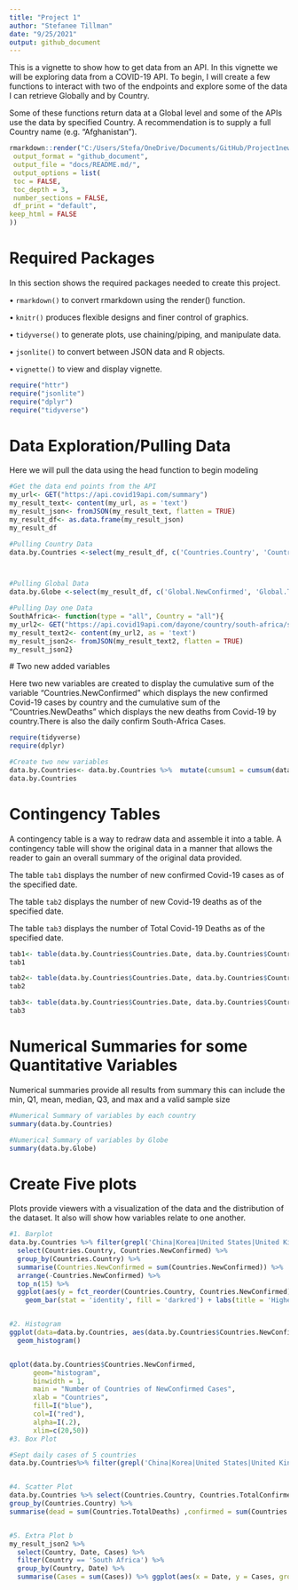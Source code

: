 ```yaml
---
title: "Project 1"
author: "Stefanee Tillman"
date: "9/25/2021"
output: github_document
---
```


This is a vignette to show how to get data from an API. In this vignette we will be exploring data from a COVID-19 API. To begin, I will create a few functions to interact with two of the endpoints and explore some of the data I can retrieve Globally and by Country.

Some of these functions return data at a Global level and some of the APIs use the data by specified Country. A recommendation is to supply a full Country name (e.g. "Afghanistan").


```r
rmarkdown::render("C:/Users/Stefa/OneDrive/Documents/GitHub/Project1new/README.md",
 output_format = "github_document",
 output_file = "docs/README.md/",
 output_options = list(
 toc = FALSE,
 toc_depth = 3,
 number_sections = FALSE,
 df_print = "default",
keep_html = FALSE
))
```

# Required Packages

In this section shows the required packages needed to create this project.

• `rmarkdown()` to convert rmarkdown using the render() function.

• `knitr()` produces flexible designs and finer control of graphics.

• `tidyverse()` to generate plots, use chaining/piping, and manipulate data.

• `jsonlite()` to convert between JSON data and R objects.

• `vignette()` to view and display vignette.

```r
require("httr")
require("jsonlite")
require("dplyr")
require("tidyverse")
```

# Data Exploration/Pulling Data

Here we will pull the data using the head function to begin modeling

```r

#Get the data end points from the API
my_url<- GET("https://api.covid19api.com/summary")
my_result_text<- content(my_url, as = 'text')
my_result_json<- fromJSON(my_result_text, flatten = TRUE)
my_result_df<- as.data.frame(my_result_json)
my_result_df

#Pulling Country Data
data.by.Countries <-select(my_result_df, c('Countries.Country', 'Countries.CountryCode', 'Countries.NewConfirmed', 'Countries.TotalConfirmed', 'Countries.NewDeaths', 'Countries.TotalDeaths', 'Countries.NewRecovered', 'Countries.TotalRecovered', 'Countries.Date'))



#Pulling Global Data
data.by.Globe <-select(my_result_df, c('Global.NewConfirmed', 'Global.TotalConfirmed', 'Global.NewDeaths', 'Global.TotalDeaths', 'Global.NewRecovered', 'Global.TotalRecovered', 'Global.Date'))

#Pulling Day one Data
SouthAfrica<- function(type = "all", Country = "all"){
my_url2<- GET("https://api.covid19api.com/dayone/country/south-africa/status/confirmed")
my_result_text2<- content(my_url2, as = 'text')
my_result_json2<- fromJSON(my_result_text2, flatten = TRUE)
my_result_json2}


```

 # Two new added variables
 
Here two new variables are created to display the cumulative sum of the variable "Countries.NewConfirmed" which displays the new confirmed Covid-19 cases by country and the cumulative sum of the "Countries.NewDeaths" which displays the new deaths from Covid-19 by country.There is also the daily confirm South-Africa Cases.


```r
require(tidyverse)
require(dplyr)

#Create two new variables 
data.by.Countries<- data.by.Countries %>%  mutate(cumsum1 = cumsum(data.by.Countries$Countries.NewConfirmed), cumsum2 = cumsum(data.by.Countries$Countries.NewDeaths))
data.by.Countries
```

# Contingency Tables

A contingency table is a way to redraw data and assemble it into a table. A contingency table will show the original data in a manner that allows the reader to gain an overall summary of the original data provided.

The table `tab1` displays the number of new confirmed Covid-19 cases as of the specified date.

The table `tab2` displays the number of new Covid-19 deaths as of the specified date.

The table `tab3` displays the number of Total Covid-19 Deaths as of the specified date.

```r
tab1<- table(data.by.Countries$Countries.Date, data.by.Countries$Countries.NewConfirmed)
tab1

tab2<- table(data.by.Countries$Countries.Date, data.by.Countries$Countries.NewDeaths)
tab2

tab3<- table(data.by.Countries$Countries.Date, data.by.Countries$Countries.TotalDeaths)
tab3

```

# Numerical Summaries for some Quantitative Variables

Numerical summaries provide all results from summary this can include the min, Q1, mean, median, Q3, and max and a valid sample size

```r
#Numerical Summary of variables by each country
summary(data.by.Countries)

#Numerical Summary of variables by Globe
summary(data.by.Globe)
```


# Create Five plots
 
Plots provide viewers with a visualization of the data and the distribution of the dataset. It also will show how variables relate to one another.


```r
#1. Barplot
data.by.Countries %>% filter(grepl('China|Korea|United States|United Kingdom|Italy|Spain',Countries.Country) & Countries.Date > '2021-10-02') %>% 
  select(Countries.Country, Countries.NewConfirmed) %>% 
  group_by(Countries.Country) %>% 
  summarise(Countries.NewConfirmed = sum(Countries.NewConfirmed)) %>% 
  arrange(-Countries.NewConfirmed) %>% 
  top_n(15) %>% 
  ggplot(aes(y = fct_reorder(Countries.Country, Countries.NewConfirmed), x = Countries.NewConfirmed)) +
    geom_bar(stat = 'identity', fill = 'darkred') + labs(title = 'Highest Covid-19 Confirmed Cases by Country', y= "Countries", x = "New Confirmed Cases")


#2. Histogram
ggplot(data=data.by.Countries, aes(data.by.Countries$Countries.NewConfirmed)) + 
  geom_histogram()


qplot(data.by.Countries$Countries.NewConfirmed,
      geom="histogram",
      binwidth = 1,  
      main = "Number of Countries of NewConfirmed Cases", 
      xlab = "Countries",  
      fill=I("blue"), 
      col=I("red"), 
      alpha=I(.2),
      xlim=c(20,50))
#3. Box Plot

#Sept daily cases of 5 countries
data.by.Countries%>% filter(grepl('China|Korea|United States|United Kingdom|Italy|Spain',Countries.Country) & Countries.Date >= '2021-09-02') %>% ggplot(data.by.Countries, mapping = aes(x=Countries.Date, y = Countries.Country)) + geom_boxplot() + geom_point(mapping = aes(color = Countries.Country) , position = "jitter", size = 2) + labs(title = "Boxplot for Weight") + coord_flip()


#4. Scatter Plot
data.by.Countries %>% select(Countries.Country, Countries.TotalConfirmed, Countries.TotalDeaths, Countries.TotalRecovered) %>% 
group_by(Countries.Country) %>% 
summarise(dead = sum(Countries.TotalDeaths) ,confirmed = sum(Countries.TotalConfirmed)) %>% ggplot(aes(x = confirmed, y = dead)) + geom_point() + labs(title = 'Scatter Plot', y= "Total Deaths", x = "Total Confirmed")


#5. Extra Plot b 
my_result_json2 %>% 
  select(Country, Date, Cases) %>% 
  filter(Country == 'South Africa') %>% 
  group_by(Country, Date) %>% 
  summarise(Cases = sum(Cases)) %>% ggplot(aes(x = Date, y = Cases, group = )) + geom_line(color = 'red')
```